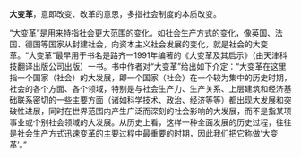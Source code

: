 {{Unreferenced |time=2009-09-06T22:27:09+00:00 }}

'''大变革'''，意即改变、改革的意思，多指社会制度的本质改变。

“大变革”是用来特指社会更大范围的变化。如社会生产方式的变化，像英国、法国、德国等国家从封建社会，向资本主义社会发展的变化，就是社会的大变革。“大变革”最早用于书名是路齐一1991年编著的《大变革及其启示》（由天津科技翻译出版公司出版）一书。书中作者对“大变革”给出如下介定：“大变革在这里指一个国家（社会）的大发展，即一个国家（社会）在一个较为集中的历史时期，社会的各个方面、各个领域，特别是与社会生产力、生产关系、上层建筑和经济基础联系密切的一些主要方面（诸如科学技术、政治、经济等等）都出现大发展和突破性进展，同时在世界范围内产生广泛而深刻的社会影响的大发展，而不是指某项事业或个别社会领域的大发展。从历史上看，这样一种全面发展的历史过程，往往是社会生产方式迅速变革的主要过程中最重要的时期，因此我们把它称做‘大变革’。”